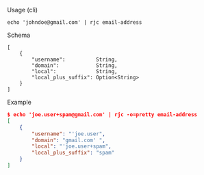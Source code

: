 Usage (cli)

```
echo 'johndoe@gmail.com' | rjc email-address
```

Schema

```
[
    {
        "username":          String,
        "domain":            String,
        "local":             String,
        "local_plus_suffix": Option<String>
    }
]
```

Example

```json
$ echo 'joe.user+spam@gmail.com' | rjc -o=pretty email-address
[
    {
        "username": "'joe.user",
        "domain": "gmail.com' ",
        "local": "'joe.user+spam",
        "local_plus_suffix": "spam"
    }
]
```
